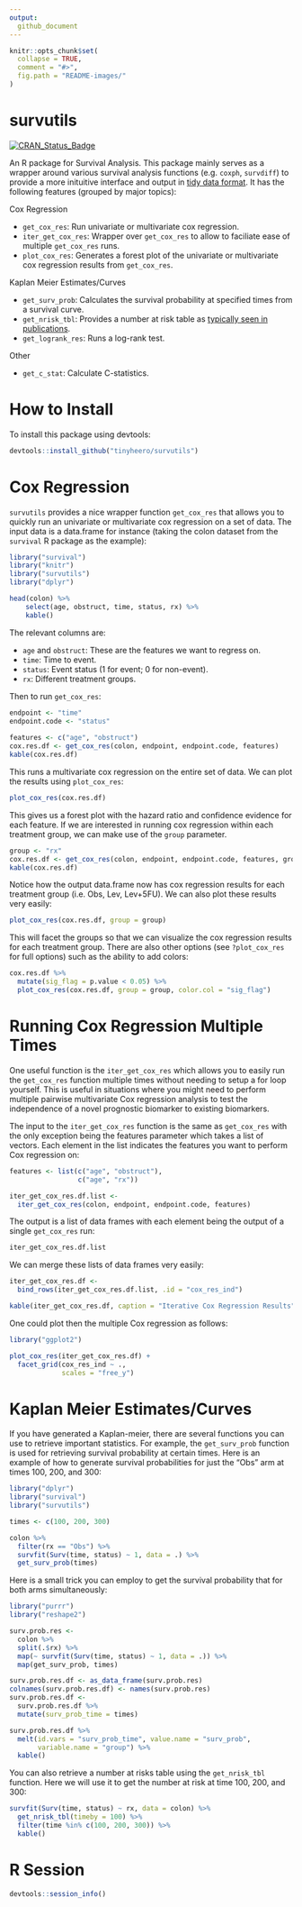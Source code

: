 ```yaml
---
output:
  github_document
---
```


<!-- README.md is generated from README.Rmd. Please edit that file -->

```r
knitr::opts_chunk$set(
  collapse = TRUE,
  comment = "#>",
  fig.path = "README-images/"
)
```

# survutils

[![CRAN_Status_Badge](http://www.r-pkg.org/badges/version/survutils)](http://cran.r-project.org/package=survutils)

An R package for Survival Analysis. This package mainly serves as a wrapper around various survival analysis functions (e.g. `coxph`, `survdiff`) to provide a more inituitive interface and output in [tidy data format](http://vita.had.co.nz/papers/tidy-data.pdf). It has the following features (grouped by major topics):

Cox Regression

* `get_cox_res`: Run univariate or multivariate cox regression.
* `iter_get_cox_res`: Wrapper over `get_cox_res` to allow to faciliate ease of multiple `get_cox_res` runs.
* `plot_cox_res`: Generates a forest plot of the univariate or multivariate cox regression results from `get_cox_res`.

Kaplan Meier Estimates/Curves

* `get_surv_prob`: Calculates the survival probability at specified times from a survival curve. 
* `get_nrisk_tbl`: Provides a number at risk table as [typically seen in publications](https://mcfromnz.wordpress.com/2011/11/06/kaplan-meier-survival-plot-with-at-risk-table/).
* `get_logrank_res`: Runs a log-rank test. 

Other

* `get_c_stat`: Calculate C-statistics. 

# How to Install

To install this package using devtools:

```r
devtools::install_github("tinyheero/survutils")
```

# Cox Regression

`survutils` provides a nice wrapper function `get_cox_res` that allows you to quickly run an univariate or multivariate cox regression on a set of data. The input data is a data.frame for instance (taking the colon dataset from the `survival` R package as the example):

```r
library("survival")
library("knitr")
library("survutils")
library("dplyr")

head(colon) %>%
	select(age, obstruct, time, status, rx) %>%
	kable()
```

The relevant columns are:

* `age` and `obstruct`: These are the features we want to regress on.
* `time`: Time to event.
* `status`: Event status (1 for event; 0 for non-event).
* `rx`: Different treatment groups.

Then to run `get_cox_res`:

```r
endpoint <- "time"
endpoint.code <- "status"
 
features <- c("age", "obstruct")
cox.res.df <- get_cox_res(colon, endpoint, endpoint.code, features)
kable(cox.res.df)
```

This runs a multivariate cox regression on the entire set of data. We can plot the results using `plot_cox_res`:

```r
plot_cox_res(cox.res.df)
```

This gives us a forest plot with the hazard ratio and confidence evidence for each feature. If we are interested in running cox regression within each treatment group, we can make use of the `group` parameter.

```r
group <- "rx"
cox.res.df <- get_cox_res(colon, endpoint, endpoint.code, features, group)
kable(cox.res.df)
```

Notice how the output data.frame now has cox regression results for each treatment group (i.e. Obs, Lev, Lev+5FU). We can also plot these results very easily:

```r
plot_cox_res(cox.res.df, group = group)
```

This will facet the groups so that we can visualize the cox regression results for each treatment group. There are also other options (see `?plot_cox_res` for full options) such as the ability to add colors:

```r
cox.res.df %>%
  mutate(sig_flag = p.value < 0.05) %>%
  plot_cox_res(cox.res.df, group = group, color.col = "sig_flag")
```

# Running Cox Regression Multiple Times

One useful function is the `iter_get_cox_res` which allows you to easily run the `get_cox_res` function multiple times without needing to setup a for loop yourself. This is useful in situations where you might need to perform multiple pairwise multivariate Cox regression analysis to test the independence of a novel prognostic biomarker to existing biomarkers.

The input to the `iter_get_cox_res` function is the same as `get_cox_res` with the only exception being the features parameter which takes a list of vectors. Each element in the list indicates the features you want to perform Cox regression on:

```r
features <- list(c("age", "obstruct"),
                 c("age", "rx"))

iter_get_cox_res.df.list <- 
  iter_get_cox_res(colon, endpoint, endpoint.code, features)
```

The output is a list of data frames with each element being the output of a single `get_cox_res` run:

```r
iter_get_cox_res.df.list
```

We can merge these lists of data frames very easily:

```r
iter_get_cox_res.df <- 
  bind_rows(iter_get_cox_res.df.list, .id = "cox_res_ind")

kable(iter_get_cox_res.df, caption = "Iterative Cox Regression Results")
```

One could plot then the multiple Cox regression as follows:

```r
library("ggplot2")

plot_cox_res(iter_get_cox_res.df) +
  facet_grid(cox_res_ind ~ ., 
             scales = "free_y")
```

# Kaplan Meier Estimates/Curves

If you have generated a Kaplan-meier, there are several functions you can use to retrieve important statistics. For example, the `get_surv_prob` function is used for retrieving survival probability at certain times. Here is an example of how to generate survival probabilities for just the "Obs" arm at times 100, 200, and 300:

```r
library("dplyr")
library("survival")
library("survutils")

times <- c(100, 200, 300)

colon %>%
  filter(rx == "Obs") %>%
  survfit(Surv(time, status) ~ 1, data = .) %>%
  get_surv_prob(times)
```

Here is a small trick you can employ to get the survival probability that for both arms simultaneously:

```r
library("purrr")
library("reshape2")

surv.prob.res <- 
  colon %>%
  split(.$rx) %>%
  map(~ survfit(Surv(time, status) ~ 1, data = .)) %>%
  map(get_surv_prob, times)

surv.prob.res.df <- as_data_frame(surv.prob.res)
colnames(surv.prob.res.df) <- names(surv.prob.res)
surv.prob.res.df <-
  surv.prob.res.df %>%
  mutate(surv_prob_time = times)

surv.prob.res.df %>%
  melt(id.vars = "surv_prob_time", value.name = "surv_prob",
       variable.name = "group") %>%
  kable()
```

You can also retrieve a number at risks table using the `get_nrisk_tbl` function. Here we will use it to get the number at risk at time 100, 200, and 300:

```r
survfit(Surv(time, status) ~ rx, data = colon) %>%
  get_nrisk_tbl(timeby = 100) %>%
  filter(time %in% c(100, 200, 300)) %>%
  kable()
```

# R Session

```r
devtools::session_info()
```
